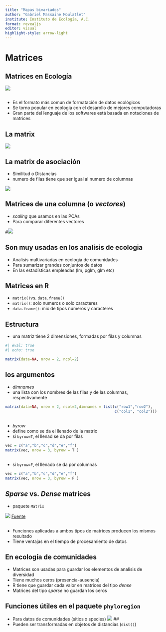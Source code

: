 ```yaml
---
title: "Mapas bivariados"
author: "Gabriel Massaine Moulatlet"
institute: Instituto de Ecología, A.C.
format: revealjs
editor: visual
highlight-style: arrow-light
---
```


# Matrices

## Matrices en Ecología

![](https://i.imgflip.com/lnf8o.jpg)

## 

-   Es el formato más comun de formatación de datos ecológicos
-   Se torno popular en ecologia con el desarollo de mejores computadoras
-   Gran parte del lenguaje de los softwares está basada en notaciones de matrices 

## La matrix
![](C:/Users%5Cgabri%5CDropbox%5CpostdocINECOL%5CCurso%20Analisis%20avanzados%20en%20R%5Cclases_advancedR%5Cimages%5Cmatrix.jpg)

## La matrix de asociación
- Similitud o Distancias
- numero de filas tiene que ser igual al numero de columnas

![](C:/Users%5Cgabri%5CDropbox%5CpostdocINECOL%5CCurso%20Analisis%20avanzados%20en%20R%5Cclases_advancedR%5Cimages%5Camatrix.jpg)

## Matrices de una columna (o *vectores*)
- *scaling* que usamos en las PCAs
- Para comparar diferentes vectores

#![](C:/Users%5Cgabri%5CDropbox%5CpostdocINECOL%5CCurso%20Analisis%20avanzados%20en%20R%5Cclases_advancedR%5Cimages%5vector.jpg)

## Son muy usadas en los analisis de ecologia
- Analisis multivariadas en ecologia de comunidades
- Para sumarizar grandes conjuntos de datos
- En las estadísticas empleadas (lm, pglm, glm etc)


## Matrices en R

-   `matrix()`vs. `data.frame()`
-   `matrix()`: solo numeros o solo caracteres
-   `data.frame()`: mix de tipos numeros y caracteres

## Estructura

-   una matriz tiene 2 dimensiones, formadas por filas y columnas

```r
#| eval: true
#| echo: true

matrix(data=NA, nrow = 2, ncol=2)

```

## los argumentos

-   *dimnames*
-   una lista con los nombres de las filas y de las columnas, respectivamente

```r
matrix(data=NA, nrow = 2, ncol=2,dimnames = list(c("row1","row2"),
                                                 c("col1", "col2")))
```

## 

-   *byrow*
-   define como se da el llenado de la matrix
-   si `byrow=T`, el llenad se da por filas

```r
vec = c("a","b","c","d","e","f")
matrix(vec, nrow = 3, byrow = T )
```

## 

-   si `byrow=F`, el llenado se da por columnas

```r
vec = c("a","b","c","d","e","f")
matrix(vec, nrow = 3, byrow = F )
```

## *Sparse* vs. *Dense* matrices
- paquete `Matrix`

![](C:/Users%5Cgabri%5CDropbox%5CpostdocINECOL%5CCurso%20Analisis%20avanzados%20en%20R%5Cclases_advancedR%5Cimages%5sparse.jpg)
[Fuente](https://ocw.mit.edu/courses/18-335j-introduction-to-numerical-methods-spring-2019/bcd746dca8cbf0d5a890f01a72d8ef64_MIT18_335JS19_lec24.pdf)

##
- Funciones aplicadas a ambos tipos de matrices producen los mismos resultado
- Tiene ventajas en el tiempo de procesamiento de datos

## En ecología de comunidades
- Matrices son usadas para guardar los elementos de analisis de diversidad
- Tiene muchos ceros (presencia-ausencia)
- R tiene que guardar cada valor en matrices del tipo *dense*
- Matrices del tipo *sparse* no guardan los ceros

## Funciones útiles en el paquete `phyloregion`
- Para datos de comunidades (sitios x species)
![](https://besjournals.onlinelibrary.wiley.com/cms/asset/9d1bd0e9-bf6b-4c35-ba9d-6cbf31a48d2e/mee313478-fig-0002-m.jpg)
##
-   Pueden ser transformadas en objetos de distancias (`dist()`)
